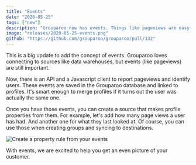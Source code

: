 ```yaml
---
title: "Events"
date: "2020-05-25"
tags: ["new"]
description: "Grouparoo now has events. Things like pageviews are easy to record and use for Grouparoo profiles."
image: "releases/2020-05-25-events.png"
github: "https://github.com/grouparoo/grouparoo/pull/132"
---
```


This is a big update to add the concept of events. Grouparoo loves connecting to sources like data warehouses, but events (like pageviews) are still important.

Now, there is an API and a Javascript client to report pageviews and identify users. These events are saved in the Grouparoo database and linked to profiles. It's smart enough to merge profiles if it turns out the user was actually the same one.

Once you have those events, you can create a source that makes profile properties from them. For example, let's add how many page views a user has had. And another one for what they last looked at. Of course, you can use those when creating groups and syncing to destinations.

<Image
  maxHeight={300}
  alt="Create a property rule from your events"
  src="releases/2020-05-25-events.png"
/>

With events, we are excited to help you get an even picture of your customer.
